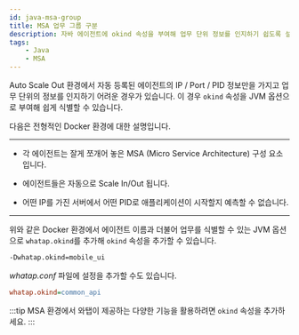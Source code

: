 ```yaml
---
id: java-msa-group
title: MSA 업무 그룹 구분
description: 자바 에이전트에 okind 속성을 부여해 업무 단위 정보를 인지하기 쉽도록 설정할 수 있습니다.
tags:
    - Java
    - MSA
---
```


Auto Scale Out 환경에서 자동 등록된 에이전트의 IP / Port / PID 정보만을 가지고 업무 단위의 정보를 인지하기 어려운 경우가 있습니다. 이 경우 `okind` 속성을 JVM 옵션으로 부여해 쉽게 식별할 수 있습니다.

다음은 전형적인 Docker 환경에 대한 설명입니다.

---

* 각 에이전트는 잘게 쪼개어 놓은 MSA (Micro Service Architecture) 구성 요소입니다.

* 에이전트들은 자동으로 Scale In/Out 됩니다.

* 어떤 IP를 가진 서버에서 어떤 PID로 애플리케이션이 시작할지 예측할 수 없습니다.

---

위와 같은 Docker 환경에서 에이전트 이름과 더불어 업무를 식별할 수 있는 JVM 옵션으로 `whatap.okind`를 추가해 `okind` 속성을 추가할 수 있습니다.

```bash title='JAVA_OPTS'
-Dwhatap.okind=mobile_ui
```

*whatap.conf* 파일에 설정을 추가할 수도 있습니다.

```ini title='whatap.conf'
whatap.okind=common_api
```

:::tip
MSA 환경에서 와탭이 제공하는 다양한 기능을 활용하려면 `okind` 속성을 추가하세요.
:::